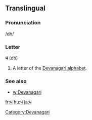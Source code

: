 ==Translingual==

===Pronunciation===
/dh/

===Letter===
'''ध''' (dh)

# A letter of the [[Devanagari alphabet]].

===See also===
* [[w:Devanagari]]

[[Category:Devanagari]]

[[fr:ध]]
[[hu:ध]]
[[ja:ध]]